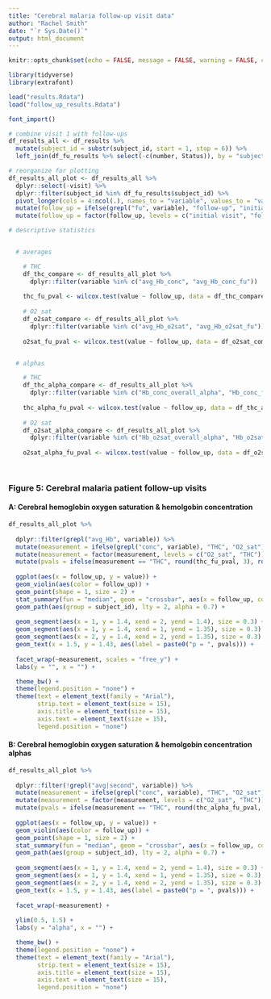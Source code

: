 ```yaml
---
title: "Cerebral malaria follow-up visit data"
author: "Rachel Smith"
date: "`r Sys.Date()`"
output: html_document
---
```


```r

knitr::opts_chunk$set(echo = FALSE, message = FALSE, warning = FALSE, comment = "", fig.height = 6, fig.width = 10)

library(tidyverse)
library(extrafont)

load("results.Rdata")
load("follow_up_results.Rdata")

font_import()

```

```r

# combine visit 1 with follow-ups
df_results_all <- df_results %>% 
  mutate(subject_id = substr(subject_id, start = 1, stop = 6)) %>% 
  left_join(df_fu_results %>% select(-c(number, Status)), by = "subject_id") 

# reorganize for plotting
df_results_all_plot <- df_results_all %>% 
  dplyr::select(-visit) %>% 
  dplyr::filter(subject_id %in% df_fu_results$subject_id) %>% 
  pivot_longer(cols = 4:ncol(.), names_to = "variable", values_to = "value") %>% 
  mutate(follow_up = ifelse(grepl("fu", variable), "follow-up", "initial visit")) %>% 
  mutate(follow_up = factor(follow_up, levels = c("initial visit", "follow-up")))

# descriptive statistics


  # averages

    # THC
    df_thc_compare <- df_results_all_plot %>% 
      dplyr::filter(variable %in% c("avg_Hb_conc", "avg_Hb_conc_fu"))
    
    thc_fu_pval <- wilcox.test(value ~ follow_up, data = df_thc_compare) %>% .$p.value
    
    # O2 sat
    df_o2sat_compare <- df_results_all_plot %>% 
      dplyr::filter(variable %in% c("avg_Hb_o2sat", "avg_Hb_o2sat_fu"))
    
    o2sat_fu_pval <- wilcox.test(value ~ follow_up, data = df_o2sat_compare) %>% .$p.value


  # alphas

    # THC
    df_thc_alpha_compare <- df_results_all_plot %>% 
      dplyr::filter(variable %in% c("Hb_conc_overall_alpha", "Hb_conc_fu_alpha"))
    
    thc_alpha_fu_pval <- wilcox.test(value ~ follow_up, data = df_thc_alpha_compare) %>% .$p.value
    
    # O2 sat
    df_o2sat_alpha_compare <- df_results_all_plot %>% 
      dplyr::filter(variable %in% c("Hb_o2sat_overall_alpha", "Hb_o2sat_fu_alpha"))
    
    o2sat_alpha_fu_pval <- wilcox.test(value ~ follow_up, data = df_o2sat_alpha_compare) %>% .$p.value

    
```

### Figure 5: Cerebral malaria patient follow-up visits

#### A: Cerebral hemoglobin oxygen saturation & hemolgobin concentration
```r

df_results_all_plot %>% 
  
  dplyr::filter(grepl("avg_Hb", variable)) %>% 
  mutate(measurement = ifelse(grepl("conc", variable), "THC", "O2_sat")) %>% 
  mutate(measurement = factor(measurement, levels = c("O2_sat", "THC"))) %>% 
  mutate(pvals = ifelse(measurement == "THC", round(thc_fu_pval, 3), round(o2sat_fu_pval, 3))) %>% 
  
  ggplot(aes(x = follow_up, y = value)) +
  geom_violin(aes(color = follow_up)) +
  geom_point(shape = 1, size = 2) +
  stat_summary(fun = "median", geom = "crossbar", aes(x = follow_up, color = follow_up), size = 0.2, width = 0.5) +
  geom_path(aes(group = subject_id), lty = 2, alpha = 0.7) +
  
  geom_segment(aes(x = 1, y = 1.4, xend = 2, yend = 1.4), size = 0.3) +
  geom_segment(aes(x = 1, y = 1.4, xend = 1, yend = 1.35), size = 0.3) +
  geom_segment(aes(x = 2, y = 1.4, xend = 2, yend = 1.35), size = 0.3) +
  geom_text(x = 1.5, y = 1.43, aes(label = paste0("p = ", pvals))) +
  
  facet_wrap(~measurement, scales = "free_y") +
  labs(y = "", x = "") +

  theme_bw() +
  theme(legend.position = "none") +
  theme(text = element_text(family = "Arial"),
        strip.text = element_text(size = 15),
        axis.title = element_text(size = 15),
        axis.text = element_text(size = 15),
        legend.position = "none")

```

#### B: Cerebral hemoglobin oxygen saturation & hemolgobin concentration alphas
```r

df_results_all_plot %>% 
  
  dplyr::filter(!grepl("avg|second", variable)) %>% 
  mutate(measurement = ifelse(grepl("conc", variable), "THC", "O2_sat")) %>% 
  mutate(measurement = factor(measurement, levels = c("O2_sat", "THC"))) %>% 
  mutate(pvals = ifelse(measurement == "THC", round(thc_alpha_fu_pval, 3), round(o2sat_alpha_fu_pval, 3))) %>% 
  
  ggplot(aes(x = follow_up, y = value)) +
  geom_violin(aes(color = follow_up)) +
  geom_point(shape = 1, size = 2) +
  stat_summary(fun = "median", geom = "crossbar", aes(x = follow_up, color = follow_up), size = 0.2, width = 0.5) +
  geom_path(aes(group = subject_id), lty = 2, alpha = 0.7) +
  
  geom_segment(aes(x = 1, y = 1.4, xend = 2, yend = 1.4), size = 0.3) +
  geom_segment(aes(x = 1, y = 1.4, xend = 1, yend = 1.35), size = 0.3) +
  geom_segment(aes(x = 2, y = 1.4, xend = 2, yend = 1.35), size = 0.3) +
  geom_text(x = 1.5, y = 1.43, aes(label = paste0("p = ", pvals))) +
  
  facet_wrap(~measurement) +
  
  ylim(0.5, 1.5) +
  labs(y = "alpha", x = "") +

  theme_bw() +
  theme(legend.position = "none") +
  theme(text = element_text(family = "Arial"),
        strip.text = element_text(size = 15),
        axis.title = element_text(size = 15),
        axis.text = element_text(size = 15),
        legend.position = "none")

```





